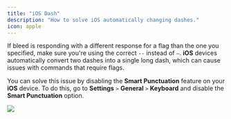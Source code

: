 ```yaml
---
title: "iOS Dash"
description: "How to solve iOS automatically changing dashes."
icon: apple
---
```


If bleed is responding with a different response for a flag than the one you specified, make sure you're using the correct `--` instead of `—`. **iOS** devices automatically convert two dashes into a single long dash, which can cause issues with commands that require flags.

You can solve this issue by disabling the **Smart Punctuation** feature on your **iOS** device. To do this, go to **Settings** `>` **General** `>` **Keyboard** and disable the **Smart Punctuation** option.

<Frame>
  <img
    src="/images/common-issues/smart-punctuation.png"
    className="h-96 w-auto"
  />
</Frame>
